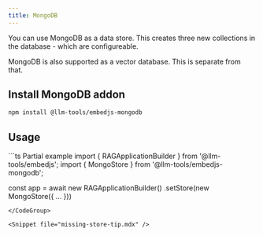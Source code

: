 ---
title: MongoDB
---

You can use MongoDB as a data store. This creates three new collections in the database - which are configureable.

<Note>
MongoDB is also supported as a vector database. This is separate from that.
</Note>

## Install MongoDB addon

```bash
npm install @llm-tools/embedjs-mongodb
```

## Usage
<CodeGroup>
```ts Partial example
import { RAGApplicationBuilder } from '@llm-tools/embedjs';
import { MongoStore } from '@llm-tools/embedjs-mongodb';

const app = await new RAGApplicationBuilder()
.setStore(new MongoStore({ ... }))
```
</CodeGroup>

<Snippet file="missing-store-tip.mdx" />
